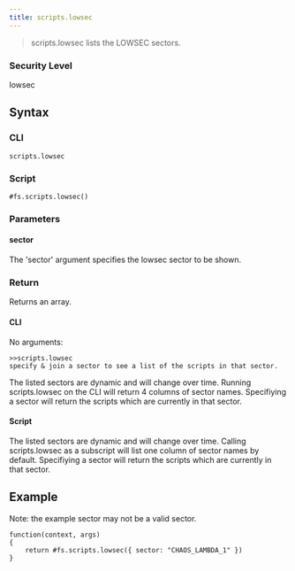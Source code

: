 ```yaml
---
title: scripts.lowsec
---
```


> scripts.lowsec lists the LOWSEC sectors.

### Security Level

lowsec

## Syntax

### CLI

```
scripts.lowsec
```

### Script

```
#fs.scripts.lowsec()
```

### Parameters

#### sector

The 'sector' argument specifies the lowsec sector to be shown.

### Return

Returns an array.

#### CLI

No arguments:

```
>>scripts.lowsec
specify & join a sector to see a list of the scripts in that sector.
```

The listed sectors are dynamic and will change over time. Running scripts.lowsec on the CLI will return 4 columns of sector names. Specifiying a sector will return the scripts which are currently in that sector.

#### Script

The listed sectors are dynamic and will change over time. Calling scripts.lowsec as a subscript will list one column of sector names by default. Specifiying a sector will return the scripts which are currently in that sector.

## Example

Note: the example sector may not be a valid sector.

```
function(context, args)
{
	return #fs.scripts.lowsec({ sector: "CHAOS_LAMBDA_1" })
}
```
